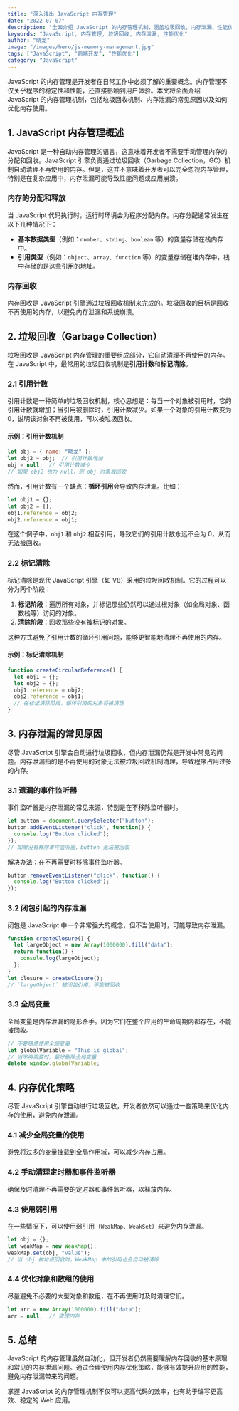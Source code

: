 ```yaml
---
title: "深入浅出 JavaScript 内存管理"
date: "2022-07-07"
description: "全面介绍 JavaScript 的内存管理机制，涵盖垃圾回收、内存泄漏、性能优化等方面，帮助开发者更好地理解内存管理的原理与实践。"
keywords: "JavaScript, 内存管理, 垃圾回收, 内存泄漏, 性能优化"
author: "晓龙"
image: "/images/hero/js-memory-management.jpg"
tags: ["JavaScript", "前端开发", "性能优化"]
category: "JavaScript"
---
```


JavaScript 的内存管理是开发者在日常工作中必须了解的重要概念。内存管理不仅关乎程序的稳定性和性能，还直接影响到用户体验。本文将全面介绍 JavaScript 的内存管理机制，包括垃圾回收机制、内存泄漏的常见原因以及如何优化内存使用。

## 1. JavaScript 内存管理概述

JavaScript 是一种自动内存管理的语言，这意味着开发者不需要手动管理内存的分配和回收。JavaScript 引擎负责通过垃圾回收（Garbage Collection，GC）机制自动清理不再使用的内存。但是，这并不意味着开发者可以完全忽视内存管理，特别是在复杂应用中，内存泄漏可能导致性能问题或应用崩溃。

### 内存的分配和释放

当 JavaScript 代码执行时，运行时环境会为程序分配内存。内存分配通常发生在以下几种情况下：

- **基本数据类型**（例如：`number`、`string`、`boolean` 等）的变量存储在栈内存中。
- **引用类型**（例如：`object`、`array`、`function` 等）的变量存储在堆内存中，栈中存储的是这些引用的地址。

### 内存回收

内存回收是 JavaScript 引擎通过垃圾回收机制来完成的。垃圾回收的目标是回收不再使用的内存，以避免内存泄漏和系统崩溃。

## 2. 垃圾回收（Garbage Collection）

垃圾回收是 JavaScript 内存管理的重要组成部分，它自动清理不再使用的内存。在 JavaScript 中，最常用的垃圾回收机制是**引用计数**和**标记清除**。

### 2.1 引用计数

引用计数是一种简单的垃圾回收机制，核心思想是：每当一个对象被引用时，它的引用计数就增加；当引用被删除时，引用计数减少。如果一个对象的引用计数变为 0，说明该对象不再被使用，可以被垃圾回收。

#### 示例：引用计数机制

```js
let obj = { name: "晓龙" };
let obj2 = obj;  // 引用计数增加
obj = null;  // 引用计数减少
// 如果 obj2 也为 null，则 obj 对象被回收
```

然而，引用计数有一个缺点：**循环引用**会导致内存泄漏。比如：

```js
let obj1 = {};
let obj2 = {};
obj1.reference = obj2;
obj2.reference = obj1;
```

在这个例子中，`obj1` 和 `obj2` 相互引用，导致它们的引用计数永远不会为 0，从而无法被回收。

### 2.2 标记清除

标记清除是现代 JavaScript 引擎（如 V8）采用的垃圾回收机制。它的过程可以分为两个阶段：

1. **标记阶段**：遍历所有对象，并标记那些仍然可以通过根对象（如全局对象、函数栈等）访问的对象。
2. **清除阶段**：回收那些没有被标记的对象。

这种方式避免了引用计数的循环引用问题，能够更智能地清理不再使用的内存。

#### 示例：标记清除机制

```js
function createCircularReference() {
  let obj1 = {};
  let obj2 = {};
  obj1.reference = obj2;
  obj2.reference = obj1; 
  // 在标记清除阶段，循环引用的对象将被清理
}
```

## 3. 内存泄漏的常见原因

尽管 JavaScript 引擎会自动进行垃圾回收，但内存泄漏仍然是开发中常见的问题。内存泄漏指的是不再使用的对象无法被垃圾回收机制清理，导致程序占用过多的内存。

### 3.1 遗漏的事件监听器

事件监听器是内存泄漏的常见来源，特别是在不移除监听器时。

```js
let button = document.querySelector("button");
button.addEventListener("click", function() {
  console.log("Button clicked");
});
// 如果没有移除事件监听器，button 无法被回收
```

解决办法：在不再需要时移除事件监听器。

```js
button.removeEventListener("click", function() {
  console.log("Button clicked");
});
```

### 3.2 闭包引起的内存泄漏

闭包是 JavaScript 中一个非常强大的概念，但不当使用时，可能导致内存泄漏。

```js
function createClosure() {
  let largeObject = new Array(1000000).fill("data");
  return function() {
    console.log(largeObject);
  };
}
let closure = createClosure();
// `largeObject` 被闭包引用，不能被回收
```

### 3.3 全局变量

全局变量是内存泄漏的隐形杀手。因为它们在整个应用的生命周期内都存在，不能被回收。

```js
// 不要随便使用全局变量
let globalVariable = "This is global";
// 当不再需要时，最好删除全局变量
delete window.globalVariable;
```

## 4. 内存优化策略

尽管 JavaScript 引擎自动进行垃圾回收，开发者依然可以通过一些策略来优化内存的使用，避免内存泄漏。

### 4.1 减少全局变量的使用

避免将过多的变量挂载到全局作用域，可以减少内存占用。

### 4.2 手动清理定时器和事件监听器

确保及时清理不再需要的定时器和事件监听器，以释放内存。

### 4.3 使用弱引用

在一些情况下，可以使用弱引用（`WeakMap`、`WeakSet`）来避免内存泄漏。

```js
let obj = {};
let weakMap = new WeakMap();
weakMap.set(obj, "value");
// 当 obj 被垃圾回收时，WeakMap 中的引用也会自动被清除
```

### 4.4 优化对象和数组的使用

尽量避免不必要的大型对象和数组，在不再使用时及时清理它们。

```js
let arr = new Array(1000000).fill("data");
arr = null;  // 清理内存
```

## 5. 总结

JavaScript 的内存管理虽然自动化，但开发者仍然需要理解内存回收的基本原理和常见的内存泄漏问题。通过合理使用内存优化策略，能够有效提升应用的性能，避免内存泄漏带来的问题。

掌握 JavaScript 的内存管理机制不仅可以提高代码的效率，也有助于编写更高效、稳定的 Web 应用。